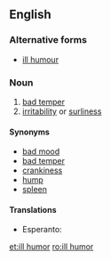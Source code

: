 ==English==

===Alternative forms===
* [[ill humour]]

===Noun===
{{en-noun}}

# [[bad temper]]
# [[irritability]] or [[surliness]]

====Synonyms====
* [[bad mood]]
* [[bad temper]]
* [[crankiness]]
* [[hump]]
* [[spleen]]

====Translations====
{{trans-top|bad temper}}
* Esperanto: {{t-|eo|spleno|xs=Esperanto}}
{{trans-mid}}
{{trans-bottom}}

[[et:ill humor]]
[[ro:ill humor]]